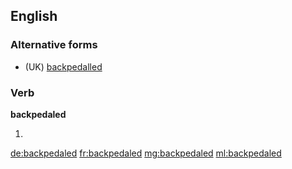 ==English==

===Alternative forms===
* (UK) [[backpedalled]]

===Verb===
'''backpedaled'''

# {{US}} {{past of|[[backpedal]]}}

[[de:backpedaled]]
[[fr:backpedaled]]
[[mg:backpedaled]]
[[ml:backpedaled]]